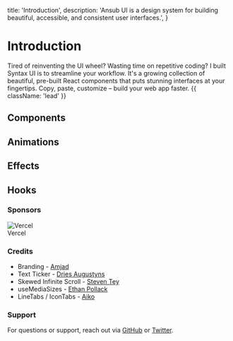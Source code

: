
  title: 'Introduction',
  description:
    'Ansub UI is a design system for building beautiful, accessible, and consistent user interfaces.',
}

# Introduction

Tired of reinventing the UI wheel? Wasting time on repetitive coding? I built Syntax UI is to streamline your workflow. It's a growing collection of beautiful, pre-built React components that puts stunning interfaces at your fingertips. Copy, paste, customize – build your web app faster. {{ className: 'lead' }}

## Components

<ComponentCards />

## Animations

<AnimationCards />

## Effects

<EffectCards />

## Hooks

<HooksCards />

### Sponsors

<div className="inline-flex flex-col items-center justify-center">
  <img src="/images/vercel.svg" alt="Vercel" width={50} height={50} />
  <div className="text-sm font-medium text-black">Vercel</div>
</div>

### Credits

- Branding - [Amjad](https://twitter.com/Amjaddsn)
- Text Ticker - [Dries Augustyns](https://counter.driaug.com/)
- Skewed Infinite Scroll - [Steven Tey](https://twitter.com/steventey/status/1740445963163255293)
- useMediaSizes - [Ethan Pollack](https://epoll31.github.io)
- LineTabs / IconTabs - [Aiko](https://twitter.com/username_aiko)

### Support

For questions or support, reach out via [GitHub](https://git.new/syntax) or [Twitter](https://twitter.com/justansub).
